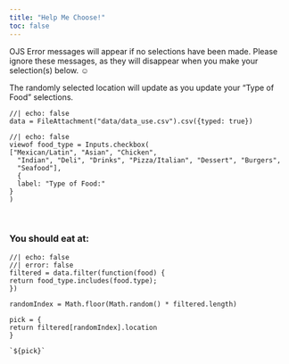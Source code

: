 ```yaml
---
title: "Help Me Choose!"
toc: false
---
```


::: {.callout-tip}
OJS Error messages will appear if no selections have been made. Please ignore these messages, as they will disappear when you make your selection(s) below. ☺

The randomly selected location will  update as you update your "Type of Food" selections.
:::

```ojs
//| echo: false
data = FileAttachment("data/data_use.csv").csv({typed: true})
```

```ojs
//| echo: false
viewof food_type = Inputs.checkbox(
["Mexican/Latin", "Asian", "Chicken",
  "Indian", "Deli", "Drinks", "Pizza/Italian", "Dessert", "Burgers",
  "Seafood"],
  {
  label: "Type of Food:"
}
)
```

</br>

### You should eat at:

```ojs
//| echo: false
//| error: false
filtered = data.filter(function(food) {
return food_type.includes(food.type);
})

randomIndex = Math.floor(Math.random() * filtered.length)

pick = {
return filtered[randomIndex].location
}

`${pick}`
```


